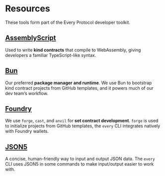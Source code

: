 # Resources

These tools form part of the Every Protocol developer toolkit.

## [AssemblyScript](https://www.assemblyscript.org/)

Used to write **kind contracts** that compile to WebAssembly, giving developers a familiar TypeScript-like syntax.

## [Bun](https://bun.sh/)

Our preferred **package manager and runtime**. We use Bun to bootstrap kind contract projects from GitHub templates, and it powers much of our dev team’s workflow.

## [Foundry](https://book.getfoundry.sh)

We use `forge`, `cast`, and `anvil` for **set contract development**. `forge` is used to initialize projects from GitHub templates, the `every` CLI integrates natively with Foundry wallets.

## [JSON5](https://json5.org/)

A concise, human-friendly way to input and output JSON data. The `every` CLI uses JSON5 in some commands to make input/output easier to work with.
